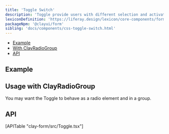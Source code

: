 ```yaml
---
title: 'Toggle Switch'
description: 'Toggle provide users with different selection and activation tools.'
lexiconDefinition: 'https://liferay.design/lexicon/core-components/forms/radio-check-toggle/#toggle'
packageNpm: '@clayui/form'
sibling: 'docs/components/css-toggle-switch.html'
---
```



<div class="nav-toc-absolute">
<div class="nav-toc">

-   [Example](#example)
-   [With ClayRadioGroup](#usage-with-clayradiogroup)
-   [API](#api)

</div>
</div>

## Example

<Toggle />

## Usage with ClayRadioGroup

You may want the Toggle to behave as a radio element and in a group.

<RadioToggle />

## API

<div>[APITable "clay-form/src/Toggle.tsx"]</div>
